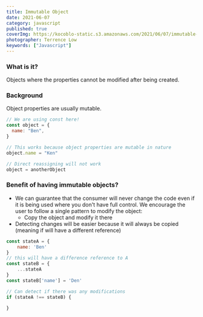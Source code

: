 ```yaml
---
title: Immutable Object
date: 2021-06-07
category: javascript
published: true
coverImg: https://kocoblo-static.s3.amazonaws.com/2021/06/07/immutable-objects/cover-img.jpg
photographer: Terrence Low
keywords: ["Javascript"]
---
```


### What is it?

Objects where the properties cannot be modified after being created.

### Background

Object properties are usually mutable.

```js
// We are using const here!
const object = {
  name: "Ben",
}

// This works because object properties are mutable in nature
object.name = "Ken"

// Direct reassigning will not work
object = anotherObject
```

### Benefit of having immutable objects?

- We can guarantee that the consumer will never change the code even if it
  is being used where you don't have full control.
  We encourage the user to follow a single pattern to modify the object:
  - Copy the object and modify it there
- Detecting changes will be easier because it will always be copied (meaning if will have a different reference)

```js
const stateA = {
    name: 'Ben'
}
// this will have a difference reference to A
const stateB = {
    ...stateA
}
const stateB['name'] = 'Den'

// Can detect if there was any modifications
if (stateA !== stateB) {

}
```
